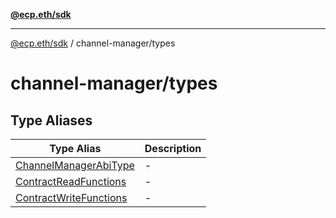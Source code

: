 [**@ecp.eth/sdk**](../../index.mdx)

***

[@ecp.eth/sdk](/sdk-reference/index.mdx) / channel-manager/types

# channel-manager/types

## Type Aliases

| Type Alias | Description |
| ------ | ------ |
| [ChannelManagerAbiType](/sdk-reference/channel-manager/types/type-aliases/ChannelManagerAbiType.mdx) | - |
| [ContractReadFunctions](/sdk-reference/channel-manager/types/type-aliases/ContractReadFunctions.mdx) | - |
| [ContractWriteFunctions](/sdk-reference/channel-manager/types/type-aliases/ContractWriteFunctions.mdx) | - |
